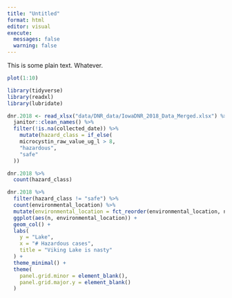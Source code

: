 ```yaml
---
title: "Untitled"
format: html
editor: visual
execute: 
  messages: false
  warning: false
---
```


This is some plain text. Whatever.

```r
plot(1:10)
```

```r
library(tidyverse)
library(readxl)
library(lubridate)
```

```r
dnr.2018 <- read_xlsx("data/DNR_data/IowaDNR_2018_Data_Merged.xlsx") %>%
  janitor::clean_names() %>% 
  filter(!is.na(collected_date)) %>% 
    mutate(hazard_class = if_else(
    microcystin_raw_value_ug_l > 8,
    "hazardous",
    "safe"
  )) 
```

```r
dnr.2018 %>% 
  count(hazard_class)
```

```r
dnr.2018 %>% 
  filter(hazard_class != "safe") %>% 
  count(environmental_location) %>% 
  mutate(environmental_location = fct_reorder(environmental_location, n)) %>% 
  ggplot(aes(n, environmental_location)) + 
  geom_col() +
  labs(
    y = "Lake",
    x = "# Hazardous cases",
    title = "Viking Lake is nasty"
  ) +
  theme_minimal() + 
  theme(
    panel.grid.minor = element_blank(),
    panel.grid.major.y = element_blank()
  )
```
